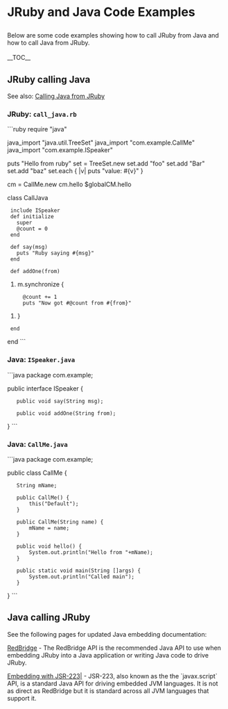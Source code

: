 <h1>JRuby and Java Code Examples</h1>
Below are some code examples showing how to call JRuby from Java and how to call Java from JRuby.<br/><br/>

__TOC__
==JRuby calling Java==

See also: [[CallingJavaFromJruby|Calling Java from JRuby]]

===JRuby: <tt>call_java.rb</tt>===
```ruby
require "java"

java_import "java.util.TreeSet"
java_import "com.example.CallMe"
java_import "com.example.ISpeaker"

puts "Hello from ruby"
set = TreeSet.new
set.add "foo"
set.add "Bar"
set.add "baz"
set.each { |v| puts "value: #{v}" }

cm = CallMe.new
cm.hello
$globalCM.hello

class CallJava
  include ISpeaker
  def initialize
    super
    @count = 0
  end

  def say(msg)
    puts "Ruby saying #{msg}"
  end
  
  def addOne(from)
#    m.synchronize {
      @count += 1
      puts "Now got #@count from #{from}"
#    }
  end
end
```
===Java: <tt>ISpeaker.java</tt>===
```java
package com.example;

public interface ISpeaker {
    public void say(String msg);
    
    public void addOne(String from);
}
```
===Java: <tt>CallMe.java</tt>===
```java
package com.example;

public class CallMe {

    String mName;

    public CallMe() {
        this("Default");
    }
    
    public CallMe(String name) {
        mName = name;
    }
    
    public void hello() {
        System.out.println("Hello from "+mName);
    }
    
    public static void main(String []args) {
        System.out.println("Called main");
    }
}
```

==Java calling JRuby==

See the following pages for updated Java embedding documentation:

[[RedBridge]] - The RedBridge API is the recommended Java API to use when embedding JRuby into a Java application or writing Java code to drive JRuby.

[[Embedding-with-JSR-223|Embedding with JSR-223|]] - JSR-223, also known as the the `javax.script` API, is a standard Java API for driving embedded JVM languages. It is not as direct as RedBridge but it is standard across all JVM languages that support it.